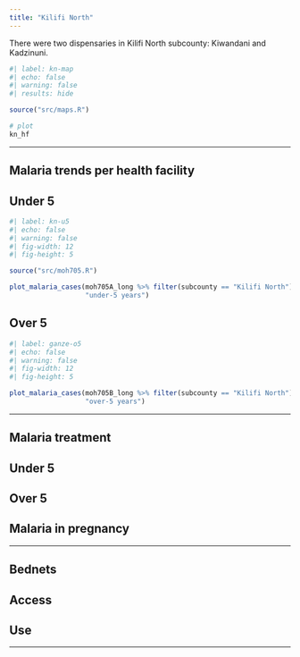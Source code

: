```yaml
---
title: "Kilifi North"
---
```


There were two dispensaries in Kilifi North subcounty: Kiwandani and Kadzinuni.

```r
#| label: kn-map
#| echo: false
#| warning: false
#| results: hide

source("src/maps.R")

# plot
kn_hf
```

------------------------------------------------------------------------

## Malaria trends per health facility

::: panel-tabset
## Under 5

```r
#| label: kn-u5
#| echo: false
#| warning: false
#| fig-width: 12
#| fig-height: 5

source("src/moh705.R")

plot_malaria_cases(moh705A_long %>% filter(subcounty == "Kilifi North"), 
                   "under-5 years")
```

## Over 5

```r
#| label: ganze-o5
#| echo: false
#| warning: false
#| fig-width: 12
#| fig-height: 5

plot_malaria_cases(moh705B_long %>% filter(subcounty == "Kilifi North"), 
                   "over-5 years")

```
:::

------------------------------------------------------------------------

## Malaria treatment

::: panel-tabset
## Under 5

## Over 5

## Malaria in pregnancy
:::

------------------------------------------------------------------------

## Bednets

::: panel-tabset
## Access

## Use
:::

------------------------------------------------------------------------
